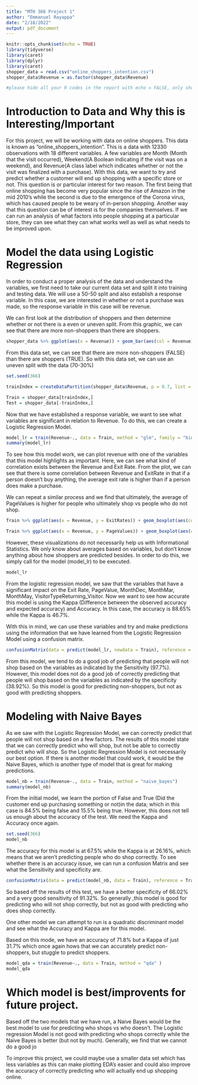 ---
title: "MTH 366 Project 1"
author: "Emmanuel Rayappa"
date: "2/18/2022"
output: pdf_document
---

```{r setup, include=FALSE}
knitr::opts_chunk$set(echo = TRUE)
library(tidyverse)
library(caret)
library(dplyr)
library(caret)
shopper_data = read.csv("online_shoppers_intention.csv")
shopper_data$Revenue = as.factor(shopper_data$Revenue)
```

```{r, echo = FALSE, warning=FALSE}
#please hide all your R codes in the report with echo = FALSE, only show the R outputs. 
```

# Introduction to Data and Why this is Interesting/Important
For this project, we will be working with data on online shoppers. This data is known as "online_shoppers_intention". This is a data with 12330 observations with 18 different variables. 
A few variables are Month (Month that the visit occurred), Weekend(A Boolean indicating if the visit was on a weekend), and Revenue(A class label which indicates whether or not the visit was finalized with a purchase). 
With this data, we want to try and predict whether a customer will end up shopping with a specific store or not. This question is or particular interest for two reason. The first being that online shopping has become very popular since the rise of Amazon in the mid 2010's while the second is due to the emergence of the Corona virus, which has caused people to be weary of in-person shopping. Another way that this question can be of interest is for the companies themselves. If we can run an analysis of what factors into people shopping at a particular store, they can see what they can what works well as well as what needs to be improved upon. 

# Model the data using Logistic Regression
In order to conduct a proper analysis of the data and understand the variables, we first need to take our current data set and split it into training and testing data. We will use a 50-50 split and also establish a response variable. In this case, we are interested in whether or not a purchase was made, so the response variable in this case will be revenue. 

We can first look at the distribution of shoppers and then determine whether or not there is a even or uneven split. From this graphic, we can see that there are more non-shoppers than there are shoppers. 

```{r}
shopper_data %>% ggplot(aes(x = Revenue)) + geom_bar(aes(col = Revenue))
```
From this data set, we can see that there are more non-shoppers (FALSE) than there are shoppers (TRUE). So with this data set, we can use an uneven split with the data (70-30%)
```{r, echo = FALSE, warning=FALSE}
set.seed(366)

trainIndex = createDataPartition(shopper_data$Revenue, p = 0.7, list = FALSE, times = 1)

Train = shopper_data[trainIndex,]
Test = shopper_data[-trainIndex,]
```

Now that we have established a response variable, we want to see what variables are significant in relation to Revenue. To do this, we can create a Logistic Regression Model.

```{r, echo = FALSE, warning = FALSE}
model_lr = train(Revenue~., data = Train, method = "glm", family = "binomial")
summary(model_lr)
```
To see how this model work, we can plot revenue with one of the variables that this model highlights as important. Here, we can see what kind of correlation exists between the Revenue and Exit Rate. From the plot, we can see that there is some correlation between Revenue and ExitRate in that if a person doesn't buy anything, the average exit rate is higher than if a person does make a purchase. 

We can repeat a similar process and we find that ultimately, the average of PageValues is higher for people who ultimately shop vs people who do not shop. 

```{r, echo=FALSE}
Train %>% ggplot(aes(x = Revenue, y = ExitRates)) + geom_boxplot(aes(col = Revenue))

Train %>% ggplot(aes(x = Revenue, y = PageValues)) + geom_boxplot(aes(col = Revenue))

```
However, these visualizations do not necessarily help us with Informational Statistics. We only know about averages based on variables, but don't know anything about how shoppers are predicted besides. In order to do this, we simply call for the model (model_lr) to be executed.
```{r,echo=FALSE,warning=FALSE}
model_lr

```
From the logistic regression model, we saw that the variables that have a significant impact on the Exit Rate, PageValue, MonthDec, MonthMar, MonthMay, VisitorTypeReturning_Visitor. Now we want to see how accurate this model is using the Kappa (Difference between the observed accuracy and expected accuracy) and Accuracy. In this case, the accuracy is 88.65% while the Kappa is 46.7%.


With this in mind, we can use these variables and try and make predictions using the information that we have learned from the Logistic Regression Model using a confusion matrix. 

```{r, echo=FALSE, warning=FALSE}
confusionMatrix(data = predict(model_lr, newdata = Train), reference = Train$Revenue)
```
From this model, we tend to do a good job of predicting that people will not shop based on the variables as indicated by the Sensitivity (97.7%). However, this model does not do a good job of correctly predicting that people will shop based on the variables as indicated by the specificity (38.92%). So this model is good for predicting non-shoppers, but not as good with  predicting shoppers. 


# Modeling with Naive Bayes
As we saw with the Logistic Regression Model, we can correctly predict that people will not shop based on a few factors. The results of this model state that we can correctly predict who will shop, but not be able to correctly predict who will shop. So the Logistic Regression Model is not necessarily our best option. If there is another model that could work, it would be the Naive Bayes, which is another type of model that is great for making predictions.

```{r, echo=FALSE, warning=FALSE}
model_nb = train(Revenue~., data = Train, method = "naive_bayes")
summary(model_nb)
```
From the initial model, we learn the portion of False and True (Did the customer end up purchasing something or not)in the data; which in this case is 84.5% being false and 15.5% being true. However, this does not tell us enough about the accuracy of the test. We need the Kappa and Accuracy once again.

```{r, echo=FALSE,warning=FALSE}
set.seed(366)
model_nb

```
The accuracy for this model is at 67.5% while the Kappa is at 26.16%, which means that we aren't predicting people who do shop correctly. To see whether there is an accuracy issue, we can run a confusion Matrix and see what the Sensitivity and specificity are.

```{r,echo=FALSE,warning=FALSE}
confusionMatrix(data = predict(model_nb, data = Train), reference = Train$Revenue)
```
So based off the results of this test, we have a better specificity of 66.02% and a very good sensitivity of 91.32%. So generally ,this model is good for predicting who will not shop correctly, but not as good with predicting who does shop correctly. 

One other model we can attempt to run is a quadratic discriminant model and see what the Accuracy and Kappa are for this model.

Based on this mode, we have an accuracy of 71.8% but a Kappa of just 31.7% which once again hows that we can accurately predict non-shoppers, but stuggle to predict shoppers.

```{r, message=FALSE, warning=FALSE}
model_qda = train(Revenue~., data = Train, method = "qda" )
model_qda
```


# Which model is best/improvents for future project.

Based off the two models that we have run, a Naive Bayes would be the best model to use for predicting who shops vs who doesn't. The Logistic regression Model is not good with predicting who shops correctly while the Naive Bayes is better (but not by much). Generally, we find that we cannot do a good jo

To improve this project, we could maybe use a smaller data set which has less variables as this can make plotting EDA's easier and could also improve the accuracy of correctly predicting who will actually end up shopping online.
